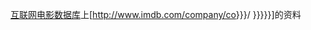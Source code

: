 [[互联网电影数据库]]上[http://www.imdb.com/company/co{{{1|{{{id}}}}}}/ {{{2|{{{company|{{PAGENAMEBASE}}}}}}}}]的资料{{en icon}}<noinclude>
{{documentation}}
</noinclude>